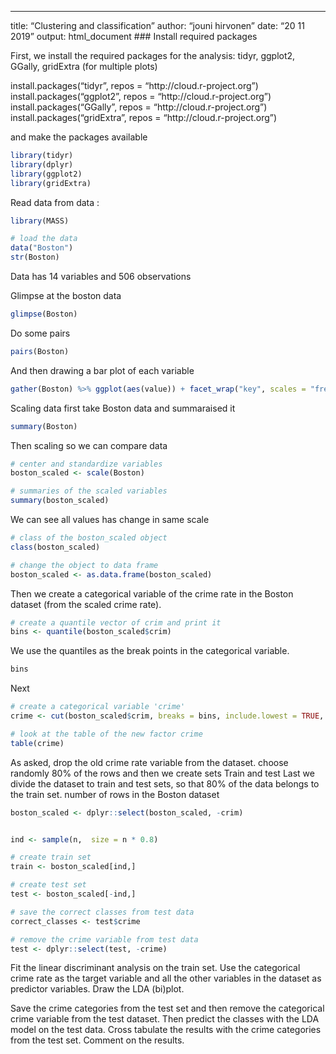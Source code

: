 ---
title: "Clustering and classification"
author: "jouni hirvonen"
date: "20 11 2019"
output: html_document
### Install required packages

First, we install the required packages for the analysis: tidyr, ggplot2, GGally, gridExtra (for multiple plots)

install.packages("tidyr", repos = "http://cloud.r-project.org")
install.packages("ggplot2", repos = "http://cloud.r-project.org")
install.packages("GGally", repos = "http://cloud.r-project.org")
install.packages("gridExtra", repos = "http://cloud.r-project.org")

and make the packages available

 ```r
library(tidyr)
library(dplyr)
library(ggplot2)
library(gridExtra)
```


Read data from data :

```r
library(MASS)

# load the data
data("Boston")
str(Boston)
```
Data has  14 variables and 506 observations

Glimpse at the boston data
```r
glimpse(Boston) 
```

Do some pairs 
```r
pairs(Boston)
```

And then drawing a bar plot of each variable

```r
gather(Boston) %>% ggplot(aes(value)) + facet_wrap("key", scales = "free") + geom_bar()
```

Scaling data first take Boston data and summaraised it

```r
summary(Boston)
```

Then  scaling so we can compare data
```r
# center and standardize variables
boston_scaled <- scale(Boston)

# summaries of the scaled variables
summary(boston_scaled)

```
We can see all values has change in same scale

```r
# class of the boston_scaled object
class(boston_scaled)

# change the object to data frame
boston_scaled <- as.data.frame(boston_scaled)
```

Then we create a categorical variable of the crime rate in the Boston dataset (from the scaled crime rate).

```r
# create a quantile vector of crim and print it
bins <- quantile(boston_scaled$crim)
```

We use the quantiles as the break points in the categorical variable. 

```r
bins
```

Next 
```r
# create a categorical variable 'crime'
crime <- cut(boston_scaled$crim, breaks = bins, include.lowest = TRUE, labels = c("low", "med_low", "med_high", "high"))

# look at the table of the new factor crime
table(crime)

```

As asked, drop the old crime rate variable from the dataset. 
choose randomly 80% of the rows and then we create sets Train and test
Last we divide the dataset to train and test sets, so that 80% of the data belongs to the train set.
number of rows in the Boston dataset 
```r
boston_scaled <- dplyr::select(boston_scaled, -crim)


ind <- sample(n,  size = n * 0.8)

# create train set
train <- boston_scaled[ind,]

# create test set 
test <- boston_scaled[-ind,]

# save the correct classes from test data
correct_classes <- test$crime

# remove the crime variable from test data
test <- dplyr::select(test, -crime)

```

Fit the linear discriminant analysis on the train set. Use the categorical crime rate as the target variable and all the other variables in the dataset as predictor variables. Draw the LDA (bi)plot. 



Save the crime categories from the test set and then remove the categorical crime variable from the test dataset. Then predict the classes with the LDA model on the test data. Cross tabulate the results with the crime categories from the test set. Comment on the results.
